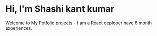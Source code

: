 # Hi, I'm Shashi kant kumar

Welcome to My Potfolio [projects](https://sk-cocktails.herokuapp.com/) - I am a React deploper have 6 month experiences.

